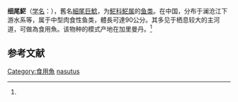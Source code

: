 {{Speciesbox
| name = 细尾𩷶
| status = LC
| status_system = IUCN3.1
| image = 
| genus = Pangasius
| species = nasutus
| authority = (Bleeker, 1863)<ref name='id6585'>{{cite web| url =http://www.bioinfo.cn/db05/BjdwSpecies.php?action=view&id=6585| title =细尾𩷶| work =《中国动物物种编目数据库》| publisher =中国科学院微生物研究所| author =中国科学院动物研究所| accessdate =2009-04-11| deadurl =yes| archiveurl =https://web.archive.org/web/20160305074357/http://www.bioinfo.cn/db05/BjdwSpecies.php?action=view&id=6585| archivedate =2016-03-05}}</ref>
| synonyms = *''Pseudopangasius nasutus'',Bleeker, 1863
*''Pangasius ponderosus'',Herre & Myers, 1937
}}

'''细尾𩷶'''（[[学名|学名]]：{{lang|la|''Pangasius nasutus''}}），舊名[[細尾巨鯰|細尾巨鯰]]，为[[𩷶科|𩷶科]][[𩷶属|𩷶属]]的[[鱼类|鱼类]]。在中国，分布于澜沧江下游水系等，属于中型肉食性鱼类，體長可達90公分。其多见于栖息较大的主河道，可做為食用魚。该物种的模式产地在加里曼丹。<ref name='id6585'/>

== 参考文献 ==
{{reflist}}

{{Wikispecies|Pangasius nasutus}}
{{Taxonbar|from=Q147657}}

[[Category:食用魚|Category:食用魚]]
[[Category:𩷶属|nasutus]]


{{鯰形目小作品}}